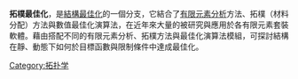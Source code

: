 '''拓樸最佳化'''，是[[結構最佳化|結構最佳化]]的一個分支，它結合了[[有限元素分析|有限元素分析]]方法、拓樸（材料分配）方法與數值最佳化演算法，在近年來大量的被研究與應用於各有限元素套裝軟體。藉由搭配不同的有限元素分析、拓樸方法與最佳化演算法模組，可探討結構在靜、動態下如何於目標函數與限制條件中達成最佳化。

[[Category:拓扑学|Category:拓扑学]]